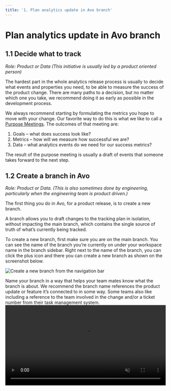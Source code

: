 ```yaml
---
title: '1. Plan analytics update in Avo branch'
---
```



# Plan analytics update in Avo branch

## 1.1 Decide what to track

*Role: Product or Data (This initiative is usually led by a product oriented person)*

The hardest part in the whole analytics release process is usually to decide what events and properties you need, to be able to measure the success of the product change. There are many paths to a decision, but no matter which one you take, we recommend doing it as early as possible in the development process.

We always recommend starting by formulating the metrics you hope to move with your change. Our favorite way to do this is what we like to call a [Purpose Meetings](https://www.avo.app/blog/tracking-the-right-product-metrics). The outcomes of that meeting are:

1. Goals – what does success look like?
2. Metrics – how will we measure how successful we are?
3. Data – what analytics events do we need for our success metrics?

The result of the purpose meeting is usually a draft of events that someone takes forward to the next step.

## 1.2 Create a branch in Avo

*Role: Product or Data. (This is also sometimes done by engineering, particularly when the engineering team is product driven.)*

The first thing you do in Avo, for a product release, is to create a new branch.

A branch allows you to draft changes to the tracking plan in isolation, without impacting the main branch, which contains the single source of truth of what’s currently being tracked.

To create a new branch, first make sure you are on the main branch. You can see the name of the branch you’re currently on under your workspace name in the branch sidebar. Right next to the name of the branch, you can click the plus icon and there you can create a new branch as shown on the screenshot below.

![Create a new branch from the navigation bar](/images/workflow/1.plan/create-new-branch.png)

<Callout type="info" emoji="💡">
  Name your branch in a way that helps your team mates know what the branch is
  about. We recommend the branch name references the product update or feature
  it’s connected to in some way. Some teams also like including a reference to
  the team involved in the change and/or a ticket number from their task
  management system.
</Callout>

<br />
<video
  controls
  loop
  muted
  width="100%"
  autoPlay
  src={'/docs/images/workflow/1.plan/create-new-branch.mp4'}
  alt="Opening a branch"
/>

_Example: Creating a branch_

## 1.3 Define metrics, events and properties

*Role: Product or Data*

<Callout type="info">
  The results of the purpose meeting can all be documented in Avo in context
  with your metrics and event definitions. Learn more in our [guide to use
  Categories and Metrics to document Purpose
  Meetings.](/data-design/documenting-purpose-meetings-in-avo)
</Callout>

Once you have an idea of what to track, you start defining the event structures on your branch in Avo. 

For a comprehensive step-by-step walkthrough, see our [data design deep dive guide](/data-design/start-data-design). For detailed documentation on each component:

- **[Branches](/data-design/branches)** - Learn about branch workflows and collaboration
- **[Metrics](/data-design/avo-tracking-plan/metrics)** - Define measurable goals and KPIs 
- **[Events](/data-design/avo-tracking-plan/events)** - Create and configure user action tracking
- **[Event Variants](/data-design/avo-tracking-plan/event-variants)** - Handle conditional event scenarios
- **[Properties](/data-design/avo-tracking-plan/properties)** - Add detailed context to events and users

There are a few things to keep in mind when doing so:

- Check for existing events that you can use or expand with additional properties
- Check for existing properties that you can use instead of defining new ones. You can search for existing events, properties, and variants using the command pallette (cmd+k on Mac, ctrl+k on Windows) or browse all your properties on the Properties screen in the Tracking Plan.
- Follow the naming convention used in your workspace. The Avo [issue reporter](/audit/rules) and [naming assistant](/data-design/naming-conventions#3-how-does-avo-help-with-naming-consistencies) will help you do so.
- Add descriptions to your events and properties to keep transparency and clarity between those who design, implement and consume the data
- Try to apply [property rules](/audit/rules#property-rules) on your properties if possible. This is especially useful when you have a string property that has a finite number of possible values.

When defining multiple events during your planning phase, consider using Avo's [fast event creation methods](/data-design/avo-tracking-plan/events#fast-event-creation-methods) such as the "Create more" toggle and workbench quick inline creation to streamline your workflow.

![Event definition](/images/workflow/1.plan/event.png)

_Example: Event definition_

## What’s next?

<PageLink
  image="/docs/images/svg/analyticsmanager.svg"
  title="2. Review suggestions in Avo"
  description="Learn how to review suggestions in Avo"
  href={('/workflow/review')}
/>
